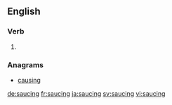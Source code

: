 
==English==

===Verb===
{{head|en|present participle}}

# {{present participle of|sauce|lang=en}}

===Anagrams===
* [[causing#English|causing]]

[[de:saucing]]
[[fr:saucing]]
[[ja:saucing]]
[[sv:saucing]]
[[vi:saucing]]